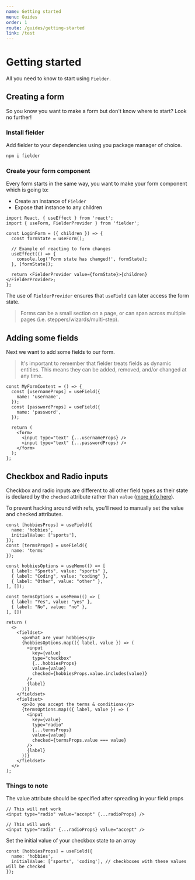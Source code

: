 ```yaml
---
name: Getting started
menu: Guides
order: 1
route: /guides/getting-started
link: /test
---
```


# Getting started

All you need to know to start using `Fielder`.

## Creating a form

So you know you want to make a form but don't know where to start? Look no further!

### Install fielder

Add fielder to your dependencies using you package manager of choice.

```sh
npm i fielder
```

### Create your form component

Every form starts in the same way, you want to make your form component which is going to:

- Create an instance of `Fielder`
- Expose that instance to any children

```tsx
import React, { useEffect } from 'react';
import { useForm, FielderProvider } from 'fielder';

const LoginForm = ({ children }) => {
  const formState = useForm();

  // Example of reacting to form changes
  useEffect(() => {
    console.log('Form state has changed!', formState);
  }, [formState]);

  return <FielderProvider value={formState}>{children}</FielderProvider>;
};
```

The use of `FielderProvider` ensures that `useField` can later access the form state.

> Forms can be a small section on a page, or can span across multiple pages (i.e. steppers/wizards/multi-step).

## Adding some fields

Next we want to add some fields to our form.

> It's important to remember that fielder treats fields as dynamic entities. This means they can be added, removed, and/or changed at any time.

```tsx
const MyFormContent = () => {
  const [usernameProps] = useField({
    name: 'username',
  });
  const [passwordProps] = useField({
    name: 'password',
  });

  return (
    <form>
      <input type="text" {...usernameProps} />
      <input type="text" {...passwordProps} />
    </form>
  );
};
```

## Checkbox and Radio inputs

Checkbox and radio inputs are different to all other field types as their state is declared by the `checked`
attribute rather than `value` ([more info here](https://github.com/andyrichardson/fielder/issues/23#issuecomment-576352847)).

To prevent hacking around with refs, you'll need to manually set the value and checked attributes.

```tsx
const [hobbiesProps] = useField({
  name: 'hobbies',
  initialValue: ['sports'],
});
const [termsProps] = useField({
  name: 'terms'
});

const hobbiesOptions = useMemo(() => [
  { label: "Sports", value: "sports" },
  { label: "Coding", value: "coding" },
  { label: "Other", value: "other" },
], []);

const termsOptions = useMemo(() => [
  { label: "Yes", value: "yes" },
  { label: "No", value: "no" },
], [])

return (
  <>
    <fieldset>
      <p>What are your hobbies</p>
      {hobbiesOptions.map(({ label, value }) => (
        <input
          key={value}
          type="checkbox"
          {...hobbiesProps}
          value={value}
          checked={hobbiesProps.value.includes(value)}
        />
        {label}
      ))}
    </fieldset>
    <fieldset>
      <p>Do you accept the terms & conditions</p>
      {termsOptions.map(({ label, value }) => (
        <input
          key={value}
          type="radio"
          {...termsProps}
          value={value}
          checked={termsProps.value === value}
        />
        {label}
      ))}
    </fieldset>
  </>
);
```

### Things to note

The value attribute should be specified after spreading in your field props

```tsx
// This will not work
<input type="radio" value="accept" {...radioProps} />

// This will work
<input type="radio" {...radioProps} value="accept" />
```

Set the initial value of your checkbox state to an array

```tsx
const [hobbiesProps] = useField({
  name: 'hobbies',
  initialValue: ['sports', 'coding'], // checkboxes with these values will be checked
});
```

